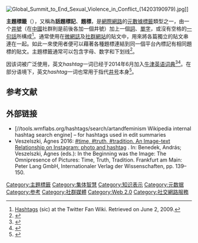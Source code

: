 {{expand English|Hashtag|time=2016-10-9}}
{{noteTA
|G1 = Show
|G2 = IT
}}
[[File:Global_Summit_to_End_Sexual_Violence_in_Conflict_(14203190979).jpg|thumb]]]]

'''主題標籤'''（{{lang-en|'''Hashtag'''}}），又稱為'''話題標記'''、'''題標'''，是[[網際網路|網際網路]]的[[元數據|元數據]][[標籤_(元數據)|標籤]]類型之一，由一个[[井號|井號]]（在[[中華人民共和國|中國]]社群則是前後各加一個井號）加上一個[[單詞|詞]]、[[單字|單字]]，或沒有空格的[[句子|一句話]]所構成<ref>[http://twitter.pbworks.com/Hashtags Hashtags] {{Wayback|url=http://twitter.pbworks.com/Hashtags |date=20100207192053 }} (sic) at the Twitter Fan Wiki. Retrieved on June 2, 2009.</ref>。通常使用在[[微網誌|微網誌]]及[[社群網站|社群網站]]的貼文中，用來將各篇獨立的貼文串連在一起。如此一來使用者便可以藉著各種題標連結到同一個平台內標記有相同題標的貼文。主題標籤通常可以包含字母、数字和下划线<ref name="charset">{{cite web |url=https://www.hashtags.org/featured/what-characters-can-a-hashtag-include/ |title=What Characters Can A Hashtag Include? |website=hashtags.org |date=  |author= |accessdate=2017-09-21 |archive-date=2021-01-09 |archive-url=https://web.archive.org/web/20210109124445/https://www.hashtags.org/featured/what-characters-can-a-hashtag-include/ |dead-url=no }}</ref>。

因该词被广泛使用，英文''hashtag''一词已经于2014年6月加入[[牛津英语词典|牛津英语词典]]<ref>{{cite web|title='Hashtag' added to the OED – but # isn't a hash, pound, nor number sign|url=https://www.theregister.co.uk/2014/06/13/hashtag_added_to_the_oed/|work=The Register|date=2014-06-13|accessdate=2018-10-03|archive-date=2020-04-16|archive-url=https://web.archive.org/web/20200416192952/https://www.theregister.co.uk/2014/06/13/hashtag_added_to_the_oed/|dead-url=no}}</ref><ref>{{cite web|title=New words notes June 2014|url=http://public.oed.com/the-oed-today/recent-updates-to-the-oed/june-2014-update/new-words-notes-june-2014/|work=Oxford English Dictionary|date=June 2014|deadurl=yes|archiveurl=https://web.archive.org/web/20141007085108/http://public.oed.com/the-oed-today/recent-updates-to-the-oed/june-2014-update/new-words-notes-june-2014/|archivedate=2014-10-07|accessdate=2018-10-03}}</ref>。在部分语境下，英文''hashtag''一词也常用于指代[[井号|井号]]本身<ref>{{cite web|title=Oxford English Dictionary – Hash|url=http://www.oed.com/view/Entry/389023#eid301493073|work=Oxford English Dictionary|date=2014-07|accessdate=2018-10-03|archive-date=2021-01-24|archive-url=https://web.archive.org/web/20210124230443/https://www.oed.com/view/Entry/389023#eid301493073|dead-url=no}}</ref>。

== 参考文献 ==
{{Reflist}}

== 外部链接 ==
{{Commons category|Hashtags}}
* [//tools.wmflabs.org/hashtags/search/artandfeminism Wikipedia internal hashtag search engine] – for hashtags used in edit summaries
* Veszelszki, Ágnes 2016: [https://www.academia.edu/30714144/Veszelszki_%C3%81gnes_2016_time_truth_tradition._An_image-text_relationship_on_Instagram_photo_and_hashtag._In_Benedek_Andr%C3%A1s_Veszelszki_%C3%81gnes_eds._In_the_Beginning_was_the_Image_The_Omnipresence_of_Pictures_Time_Truth_Tradition._Frankfurt_am_Main_Peter_Lang_139-150 #time, #truth, #tradition. An Image-text Relationship on Instagram: photo and hashtag] {{Wayback|url=https://www.academia.edu/30714144/Veszelszki_%C3%81gnes_2016_time_truth_tradition._An_image-text_relationship_on_Instagram_photo_and_hashtag._In_Benedek_Andr%C3%A1s_Veszelszki_%C3%81gnes_eds._In_the_Beginning_was_the_Image_The_Omnipresence_of_Pictures_Time_Truth_Tradition._Frankfurt_am_Main_Peter_Lang_139-150 |date=20200413233513 }}. In: Benedek, András; Veszelszki, Ágnes (eds.): In the Beginning was the Image: The Omnipresence of Pictures: Time, Truth, Tradition. Frankfurt am Main: Peter Lang GmbH, Internationaler Verlag der Wissenschaften, pp. 139–150.

{{微博客}}
{{社交网络服务}}
{{authority control}}

[[Category:主題標籤|Category:主題標籤]]
[[Category:集体智慧|Category:集体智慧]]
[[Category:知识表示|Category:知识表示]]
[[Category:元数据|Category:元数据]]
[[Category:参考|Category:参考]]
[[Category:社群媒體|Category:社群媒體]]
[[Category:Web_2.0|Category:Web 2.0]]
[[Category:社交網路服務|Category:社交網路服務]]